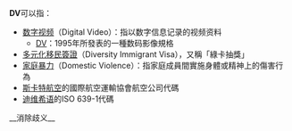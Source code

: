 '''DV'''可以指：

* [[数字视频|数字视频]]（Digital Video）：指以数字信息记录的视频资料
**[[DV|DV]]：1995年所發表的一種数码影像規格
* [[多元化移民簽證|多元化移民簽證]]（Diversity Immigrant Visa），又稱「綠卡抽獎」
* [[家庭暴力|家庭暴力]]（Domestic Violence）：指家庭成員間實施身體或精神上的傷害行為
* [[斯卡特航空|斯卡特航空]]的國際航空運輸協會航空公司代碼
* [[迪维希语|迪维希语]]的ISO 639-1代碼
{{disambig|Cat=二字拉丁字母縮寫消歧義}}
__消除歧义__